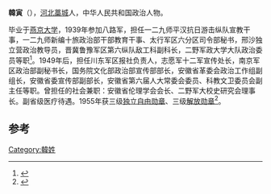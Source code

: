 '''韓寅'''（{{bd|1919年|10月|2014年|1月29日|catIdx=Han}}），[[河北|河北]][[藁城|藁城]]人，中华人民共和国政治人物。

毕业于[[燕京大学|燕京大学]]，1939年参加八路军，担任一二九师平汉抗日游击纵队宣教干事，一二九师新编十旅政治部干部教育干事、太行军区六分区司令部秘书，邢沙独立营政治教导员，晋冀鲁豫军区第六纵队敌工科副科长，二野军政大学大队政治委员等职<ref>{{cite news|title=韩寅同志逝世|url=http://epaper.anhuinews.com/html/ahrb/20140207/article_3051422.shtml|accessdate=2014-05-16|newspaper=安徽新闻网|archive-date=2014-02-25|archive-url=https://web.archive.org/web/20140225023512/http://epaper.anhuinews.com/html/ahrb/20140207/article_3051422.shtml|dead-url=no}}</ref>。1949年后，担任川东军区报社负责人，志愿军十二军宣传处长，南京军区政治部副秘书长，国务院文化部政治部宣传部部长，安徽省革委会政治工作组副组长，安徽省委宣传部副部长，安徽省第六届人大常委会委员、科教文卫委员会副主任等职。曾担任的社会兼职：安徽省伦理学会会长、二野军大校史研究会理事长。副省级医疗待遇。1955年获三级[[独立自由勋章|独立自由勋章]]、三级[[解放勋章|解放勋章]]<ref>{{cite news|title=韩寅同志逝世|url=http://cpc.people.com.cn/n/2014/0207/c87393-24290442.html|accessdate=2014-05-16|newspaper=人民网|archive-date=2014-02-09|archive-url=https://web.archive.org/web/20140209063308/http://cpc.people.com.cn/n/2014/0207/c87393-24290442.html|dead-url=no}}</ref>。

==参考==
{{reflist}}
{{中国政治人物小作品}}

[[Category:韓姓|Category:韓姓]]